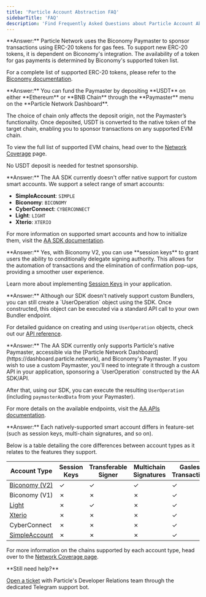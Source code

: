 ```yaml
---
title: 'Particle Account Abstraction FAQ'
sidebarTitle: 'FAQ'
description: 'Find Frequently Asked Questions about Particle Account Abstraction.'
---
```


<AccordionGroup>

<Accordion title="How can I support new ERC-20 tokens for Gas payments?" icon="gas-pump">
  **Answer:** Particle Network uses the Biconomy Paymaster to sponsor transactions using ERC-20 tokens for gas fees. To support new ERC-20 tokens, it is dependent on Biconomy's integration. The availability of a token for gas payments is determined by Biconomy's supported token list.

  <Note>For a complete list of supported ERC-20 tokens, please refer to the [Biconomy documentation](https://docs.biconomy.io/supportedNetworks#supported-tokens).</Note>
</Accordion>

<Accordion title="On which chains can I fund the Paymaster?" icon="filter-circle-dollar">
  **Answer:** You can fund the Paymaster by depositing **USDT** on either **Ethereum** or **BNB Chain** through the **Paymaster** menu on the **Particle Network Dashboard**. 
  
  The choice of chain only affects the deposit origin, not the Paymaster’s functionality. Once deposited, USDT is converted to the native token of the target chain, enabling you to sponsor transactions on any supported EVM chain. 

  To view the full list of supported EVM chains, head over to the [Network Coverage](/guides/network-coverage) page.
  
  <Note>No USDT deposit is needed for testnet sponsorship.</Note>
</Accordion>

<Accordion title="Can I use a custom smart account?" icon="file-user">
  **Answer:** The AA SDK currently doesn't offer native support for custom smart accounts. We support a select range of smart accounts:

  - **SimpleAccount**: `SIMPLE`
  - **Biconomy**: `BICONOMY`
  - **CyberConnect**: `CYBERCONNECT`
  - **Light**: `LIGHT`
  - **Xterio**: `XTERIO`

  <Tip>For more information on supported smart accounts and how to initialize them, visit the [AA SDK documentation](/api-reference/aa/sdks/desktop/web#initialization).</Tip>
</Accordion>

<Accordion title="Can I automate transactions and/or remove confirmation pop-ups?" icon="robot">
  **Answer:** Yes, with Biconomy V2, you can use **session keys** to grant users the ability to conditionally delegate signing authority. This allows for the automation of transactions and the elimination of confirmation pop-ups, providing a smoother user experience.

  <Note>Learn more about implementing [Session Keys](/guides/integrations/aa/keys) in your application.</Note>
</Accordion>

<Accordion title="How do I use a custom Bundler?" icon="box">
  **Answer:** Although our SDK doesn't natively support custom Bundlers, you can still create a `UserOperation` object using the SDK. Once constructed, this object can be executed via a standard API call to your own Bundler endpoint.

  <Tip>For detailed guidance on creating and using `UserOperation` objects, check out our [API reference](/api-reference/aa/rpc/createuserop).</Tip>
</Accordion>

<Accordion title="How do I use a custom Paymaster?" icon="money-bill">
  **Answer:** The AA SDK currently only supports Particle's native Paymaster, accessible via the [Particle Network Dashboard](https://dashboard.particle.network), and Biconomy's Paymaster. If you wish to use a custom Paymaster, you'll need to integrate it through a custom API in your application, sponsoring a `UserOperation` constructed by the AA SDK/API. 
  
 After that, using our SDK, you can execute the resulting `UserOperation` (including `paymasterAndData` from your Paymaster).

  <Tip>For more details on the available endpoints, visit the [AA APIs documentation](/api-reference/aa/introduction).</Tip>
</Accordion>

<Accordion title="What are the differences between the natively supported smart accounts?" icon="user">
  **Answer:** Each natively-supported smart account differs in feature-set (such as session keys, multi-chain signatures, and so on).

  Below is a table detailing the core differences between account types as it relates to the features they support.
  
| Account Type  | Session Keys | Transferable Signer | Multichain Signatures | Gasless Transactions |
| ------------- | ------------ | ------------------- | --------------------- | -------------------- |
| [Biconomy (V2)](https://github.com/bcnmy/scw-contracts/blob/main/contracts/smart-account/SmartAccount.sol) |     ✓         |   ✓                  |   ✓                    |                 ✓     |
| Biconomy (V1) |      ✗        |  ✗                  |   ✗                    |                  ✓    |
| [Light](https://github.com/alchemyplatform/light-account)         |     ✗        |   ✓                  |  ✗                     |             ✓         |
| [Xterio](https://github.com/XterioTech/xterio-scw/tree/main)              |    ✗          |   ✗                  |  ✗                     |        ✓              |
| CyberConnect  |      ✗        |    ✗                 |  ✗                     |              ✓        |
| [SimpleAccount](https://github.com/eth-infinitism/account-abstraction/blob/develop/contracts/samples/SimpleAccount.sol) |      ✗        |    ✗                 |  ✗                     |            ✓          |

<Tip>For more information on the chains supported by each account type, head over to the [Network Coverage page](/guides/network-coverage).</Tip>
</Accordion>

</AccordionGroup>

<Note>
**Still need help?**

[Open a ticket](https://t.me/particle_developer_bot) with Particle's Developer Relations team through the dedicated Telegram support bot.
</Note>
